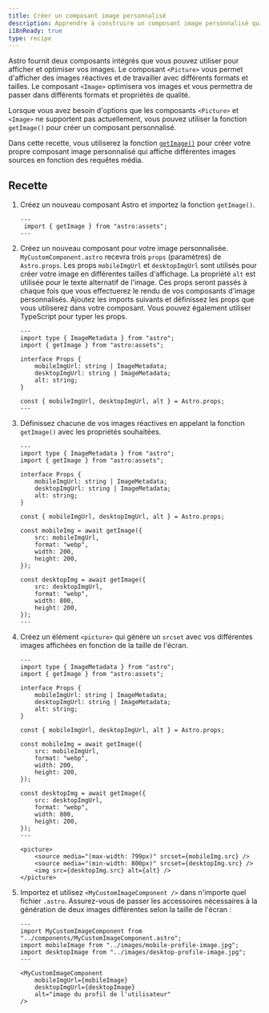 ```yaml
---
title: Créer un composant image personnalisé 
description: Apprendre à construire un composant image personnalisé qui supporte les requêtes média en utilisant la fonction getImage.
i18nReady: true
type: recipe
---
```


Astro fournit deux composants intégrés que vous pouvez utiliser pour afficher et optimiser vos images.  Le composant `<Picture>` vous permet d'afficher des images réactives et de travailler avec différents formats et tailles. Le composant `<Image>` optimisera vos images et vous permettra de passer dans différents formats et propriétés de qualité.

Lorsque vous avez besoin d'options que les composants `<Picture>` et `<Image>` ne supportent pas actuellement, vous pouvez utiliser la fonction `getImage()` pour créer un composant personnalisé. 

Dans cette recette, vous utiliserez la fonction [`getImage()`](/fr/guides/images/#generating-images-with-getimage) pour créer votre propre composant image personnalisé qui affiche différentes images sources en fonction des requêtes média.

## Recette

1. Créez un nouveau composant Astro et importez la fonction `getImage()`.

    ```astro title="src/components/MyCustomImageComponent.astro" 
    ---
     import { getImage } from "astro:assets";
    ---

    ```

2. Créez un nouveau composant pour votre image personnalisée. `MyCustomComponent.astro` recevra trois `props` (paramètres) de `Astro.props`. Les props `mobileImgUrl` et `desktopImgUrl` sont utilisés pour créer votre image en différentes tailles d'affichage. La propriété `alt` est utilisée pour le texte alternatif de l'image. Ces props seront passés à chaque fois que vous effectuerez le rendu de vos composants d'image personnalisés. Ajoutez les imports suivants et définissez les props que vous utiliserez dans votre composant. Vous pouvez également utiliser TypeScript pour typer les props. 

    ```astro title="src/components/MyCustomImageComponent.astro" ins={3, 11}
    ---
    import type { ImageMetadata } from "astro";
    import { getImage } from "astro:assets";

    interface Props {
        mobileImgUrl: string | ImageMetadata;
        desktopImgUrl: string | ImageMetadata;
        alt: string;
    }

    const { mobileImgUrl, desktopImgUrl, alt } = Astro.props;
    ---

    ```

3. Définissez chacune de vos images réactives en appelant la fonction `getImage()` avec les propriétés souhaitées.

    ```astro title="src/components/MyCustomImageComponent.astro" ins={13-18, 20-25}
    ---
    import type { ImageMetadata } from "astro";
    import { getImage } from "astro:assets";

    interface Props {
        mobileImgUrl: string | ImageMetadata;
        desktopImgUrl: string | ImageMetadata;
        alt: string;
    }

    const { mobileImgUrl, desktopImgUrl, alt } = Astro.props;

    const mobileImg = await getImage({
        src: mobileImgUrl,
        format: "webp",
        width: 200,
        height: 200,
    });

    const desktopImg = await getImage({
        src: desktopImgUrl,
        format: "webp",
        width: 800,
        height: 200,
    });
    ---

    ```

4. Créez un élément `<picture>` qui génère un `srcset` avec vos différentes images affichées en fonction de la taille de l'écran. 

    ```astro title="src/components/MyCustomImageComponent.astro" ins={28-32}
    ---
    import type { ImageMetadata } from "astro";
    import { getImage } from "astro:assets";

    interface Props {
        mobileImgUrl: string | ImageMetadata;
        desktopImgUrl: string | ImageMetadata;
        alt: string;
    }

    const { mobileImgUrl, desktopImgUrl, alt } = Astro.props;

    const mobileImg = await getImage({
        src: mobileImgUrl,
        format: "webp",
        width: 200,
        height: 200,
    });

    const desktopImg = await getImage({
        src: desktopImgUrl,
        format: "webp",
        width: 800,
        height: 200,
    });
    ---

    <picture>
        <source media="(max-width: 799px)" srcset={mobileImg.src} />
        <source media="(min-width: 800px)" srcset={desktopImg.src} />
        <img src={desktopImg.src} alt={alt} />
    </picture>

    ```

5. Importez et utilisez `<MyCustomImageComponent />` dans n'importe quel fichier `.astro`. Assurez-vous de passer les accessoires nécessaires à la génération de deux images différentes selon la taille de l'écran :

    ```astro title="src/pages/index.astro" 
    ---
    import MyCustomImageComponent from "../components/MyCustomImageComponent.astro";
    import mobileImage from "../images/mobile-profile-image.jpg";
    import desktopImage from "../images/desktop-profile-image.jpg";
    ---

    <MyCustomImageComponent
        mobileImgUrl={mobileImage}
        desktopImgUrl={desktopImage}
        alt="image du profil de l'utilisateur"
    />

    ```